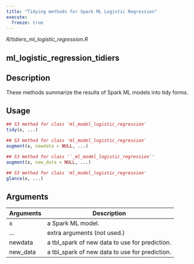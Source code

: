 ```yaml
---
title: "Tidying methods for Spark ML Logistic Regression"
execute:
  freeze: true
---
```


*R/tidiers_ml_logistic_regression.R*

## ml_logistic_regression_tidiers

## Description
These methods summarize the results of Spark ML models into tidy forms. 


## Usage
```r
## S3 method for class 'ml_model_logistic_regression'
tidy(x, ...) 

## S3 method for class 'ml_model_logistic_regression'
augment(x, newdata = NULL, ...) 

## S3 method for class '`_ml_model_logistic_regression`'
augment(x, new_data = NULL, ...) 

## S3 method for class 'ml_model_logistic_regression'
glance(x, ...) 
```

## Arguments
|Arguments|Description|
|---|---|
| x | a Spark ML model. |
| ... | extra arguments (not used.) |
| newdata | a tbl_spark of new data to use for prediction. |
| new_data | a tbl_spark of new data to use for prediction. |







